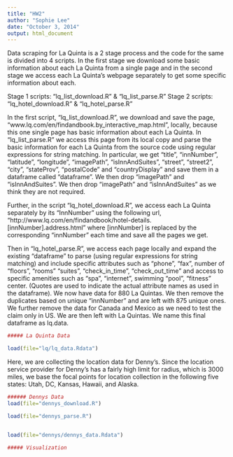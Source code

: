 ```yaml
---
title: "HW2"
author: "Sophie Lee"
date: "October 3, 2014"
output: html_document
---
```

Data scraping for La Quinta is a 2 stage process and the code for the same is divided into 4 scripts. In the first stage we download some basic information about each La Quinta from a single page and in the second stage we access each La Quinta's webpage separately to get some specific information about each.
 
Stage 1 scripts: "lq_list_download.R" & "lq_list_parse.R"
Stage 2 scripts: "lq_hotel_download.R" & "lq_hotel_parse.R"
 
In the first script, "lq_list_download.R", we download and save the page, "www.lq.com/en/findandbook.by_interactive_map.html", locally, because this one single page has basic information about each La Quinta. In "lq_list_parse.R" we access this page from its local copy and parse the basic information for each La Quinta from the source code using regular expressions for string matching. In particular, we get "title", "innNumber", "latitude", "longitude", "imagePath", "isInnAndSuites", "street", "street2", "city", "stateProv", "postalCode" and "countryDisplay" and save them in a dataframe called "dataframe". We then drop "imagePath" and "isInnAndSuites".  We then drop "imagePath" and "isInnAndSuites" as we think they are not required. 
 
Further, in the script "lq_hotel_download.R", we access each La Quinta separately by its "InnNumber" using the following url, "http://www.lq.com/en/findandbook/hotel-details.[innNumber].address.html" where [innNumber] is replaced by the corresponding "innNumber" each time and save all the pages we get. 

Then in "lq_hotel_parse.R", we access each page locally and expand the existing "dataframe" to parse (using regular expressions for string matching) and include specific attributes such as "phone", "fax", number of "floors", "rooms" "suites", "check_in_time", "check_out_time" and access to specific amenities such as "spa", "internet", swimming "pool", "fitness" center. (Quotes are used to indicate the actual attribute names as used in the dataframe). We now have data for 880 La Quintas. We then remove the duplicates based on unique "innNumber" and are left with 875 unique ones. We further remove the data for Canada and Mexico as we need to test the claim only in US. We are then left with La Quintas. We name this final dataframe as lq.data.

```r

##### La Quinta Data

load(file="lq/lq_data.Rdata")

```



Here, we are collecting the location data for Denny's. Since the location service provider for Denny's has a fairly high limit for radius, which is 3000 miles, we base the focal points for location collection in the following five states: Utah, DC, Kansas, Hawaii, and Alaska. 


```r

###### Dennys Data
load(file="dennys_download.R")

load(file="dennys_parse.R")


load(file="dennys/dennys_data.Rdata")


```




```r

##### Visualization

```

